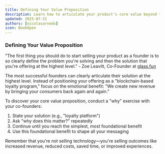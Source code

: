 ```yaml
---
title: Defining Your Value Proposition
description: Learn how to articulate your product's core value beyond technical features
updated: 2025-07-31
authors: [nicolasarnedo]
icon: BookOpen
---
```


### Defining Your Value Proposition

<Callout type="quote">
<div style={{ fontSize: '1.1rem'}}>
<span style={{ fontWeight: 'bold' }}>"The first thing you should do to start selling your product as a founder is to so clearly define the problem you're solving and then the solution that you're offering at the highest level."</span> - Zoe Leavitt, Co-Founder at <a href="https://glass.fun" target="_blank" rel="noopener noreferrer">glass.fun</a>
</div>
</Callout>

The most successful founders can clearly articulate their solution at the highest level. Instead of positioning your offering as a "blockchain-based loyalty program," focus on the emotional benefit: "We create new revenue by bringing your consumers back again and again."

To discover your core value proposition, conduct a "why" exercise with your co-founders:
1. State your solution (e.g., "loyalty platform")
2. Ask "why does this matter?" repeatedly
3. Continue until you reach the simplest, most foundational benefit
4. Use this foundational benefit to shape all your messaging

Remember that you're not selling technology—you're selling outcomes like increased revenue, reduced costs, saved time, or improved experiences.
